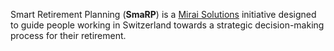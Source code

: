 Smart Retirement Planning (**SmaRP**) is a [Mirai Solutions](https://mirai-solutions.ch/) initiative designed to guide people working in Switzerland towards a strategic decision-making process for their retirement.
